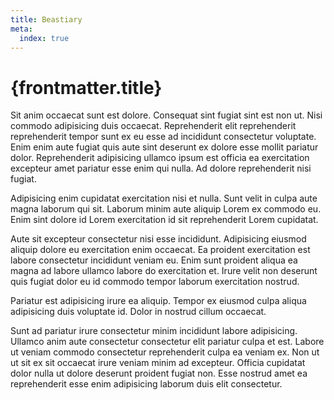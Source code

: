 ```yaml
---
title: Beastiary
meta:
  index: true
---
```


# {frontmatter.title}

Sit anim occaecat sunt est dolore. Consequat sint fugiat sint est non ut. Nisi commodo adipisicing duis occaecat. Reprehenderit elit reprehenderit reprehenderit tempor sunt ex eu esse ad incididunt consectetur voluptate. Enim enim aute fugiat quis aute sint deserunt ex dolore esse mollit pariatur dolor. Reprehenderit adipisicing ullamco ipsum est officia ea exercitation excepteur amet pariatur esse enim qui nulla. Ad dolore reprehenderit nisi fugiat.

Adipisicing enim cupidatat exercitation nisi et nulla. Sunt velit in culpa aute magna laborum qui sit. Laborum minim aute aliquip Lorem ex commodo eu. Enim sint dolore id Lorem exercitation id sit reprehenderit Lorem cupidatat.

Aute sit excepteur consectetur nisi esse incididunt. Adipisicing eiusmod aliquip dolore eu exercitation enim occaecat. Ea proident exercitation est labore consectetur incididunt veniam eu. Enim sunt proident aliqua ea magna ad labore ullamco labore do exercitation et. Irure velit non deserunt quis fugiat dolor eu id commodo tempor laborum exercitation nostrud.

Pariatur est adipisicing irure ea aliquip. Tempor ex eiusmod culpa aliqua adipisicing duis voluptate id. Dolor in nostrud cillum occaecat.

Sunt ad pariatur irure consectetur minim incididunt labore adipisicing. Ullamco anim aute consectetur consectetur elit pariatur culpa et est. Labore ut veniam commodo consectetur reprehenderit culpa ea veniam ex. Non ut ut sit ex sit occaecat irure veniam minim ad excepteur. Officia cupidatat dolor nulla ut dolore deserunt proident fugiat non. Esse nostrud amet ea reprehenderit esse enim adipisicing laborum duis elit consectetur.
